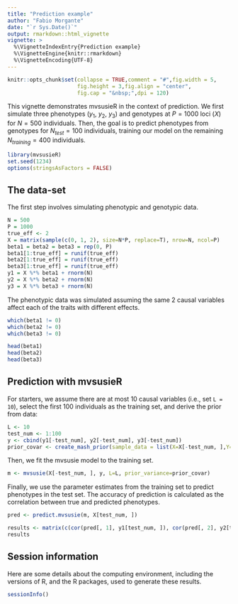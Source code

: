```yaml
---
title: "Prediction example"
author: "Fabio Morgante"
date: "`r Sys.Date()`"
output: rmarkdown::html_vignette
vignette: >
  %\VignetteIndexEntry{Prediction example}
  %\VignetteEngine{knitr::rmarkdown}
  %\VignetteEncoding{UTF-8}
---
```


```r
knitr::opts_chunk$set(collapse = TRUE,comment = "#",fig.width = 5,
                      fig.height = 3,fig.align = "center",
                      fig.cap = "&nbsp;",dpi = 120)
```

This vignette demonstrates mvsusieR in the context of prediction. We
first simulate three phenotypes ($y_1$, $y_2$, $y_3$) and genotypes at
$P = 1000$ loci ($X$) for $N = 500$ individuals. Then, the goal is to
predict phenotypes from genotypes for $N_{test} = 100$ individuals,
training our model on the remaining $N_{training} = 400$ individuals.

```r
library(mvsusieR)
set.seed(1234)
options(stringsAsFactors = FALSE)
```

## The data-set

The first step involves simulating phenotypic and genotypic data.

```r
N = 500
P = 1000
true_eff <- 2
X = matrix(sample(c(0, 1, 2), size=N*P, replace=T), nrow=N, ncol=P)
beta1 = beta2 = beta3 = rep(0, P)
beta1[1:true_eff] = runif(true_eff)
beta2[1:true_eff] = runif(true_eff)
beta3[1:true_eff] = runif(true_eff)
y1 = X %*% beta1 + rnorm(N)
y2 = X %*% beta2 + rnorm(N)
y3 = X %*% beta3 + rnorm(N)
```

The phenotypic data was simulated assuming the same 2 causal variables affect each of the traits with different effects.

```r
which(beta1 != 0)
which(beta2 != 0)
which(beta3 != 0)

head(beta1)
head(beta2)
head(beta3)
```

## Prediction with mvsusieR

For starters, we assume there are at most 10 causal variables (i.e., set `L = 10`), select the first 100 individuals as the training set,
and derive the prior from data:

```r
L <- 10
test_num <- 1:100
y <- cbind(y1[-test_num], y2[-test_num], y3[-test_num])
prior_covar <- create_mash_prior(sample_data = list(X=X[-test_num, ],Y=y,residual_variance=cov(y)), max_mixture_len=-1)
```

Then, we fit the mvsusie model to the training set.

```r
m <- mvsusie(X[-test_num, ], y, L=L, prior_variance=prior_covar)
```

Finally, we use the parameter estimates from the training set to predict phenotypes in the test set. The accuracy of prediction is calculated as the correlation between true and predicted phenotypes.

```r
pred <- predict.mvsusie(m, X[test_num, ])

results <- matrix(c(cor(pred[, 1], y1[test_num, ]), cor(pred[, 2], y2[test_num, ]), cor(pred[, 3], y3[test_num, ])), nrow=3, ncol=1)
results
```

## Session information

Here are some details about the computing environment, including the versions of R, and the R packages, used to generate these results.

```r
sessionInfo()
```
